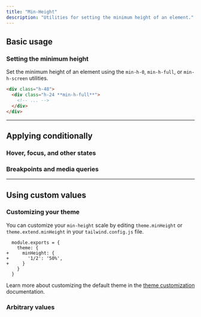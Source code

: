 ```yaml
---
title: "Min-Height"
description: "Utilities for setting the minimum height of an element."
---
```




## Basic usage

### Setting the minimum height

Set the minimum height of an element using the `min-h-0`, `min-h-full`, or `min-h-screen` utilities.

```html
<div class="h-48">
  <div class="h-24 **min-h-full**">
    <!-- ... -->
  </div>
</div>
```

---

## <Heading ignore>Applying conditionally</Heading>

### <Heading ignore>Hover, focus, and other states</Heading>

<HoverFocusAndOtherStates defaultClass="h-24 min-h-0" featuredClass="min-h-full" />

### <Heading ignore>Breakpoints and media queries</Heading>

<BreakpointsAndMediaQueries defaultClass="h-24 min-h-0" featuredClass="min-h-full" />

---

## Using custom values

### Customizing your theme

You can customize your `min-height` scale by editing `theme.minHeight` or `theme.extend.minHeight` in your `tailwind.config.js` file.

```diff-js {{ filename: 'tailwind.config.js' }}
  module.exports = {
    theme: {
+     minHeight: {
+       '1/2': '50%',
+     }
    }
  }
```

Learn more about customizing the default theme in the [theme customization](/docs/theme#customizing-the-default-theme) documentation.

### Arbitrary values

<ArbitraryValues property="min-height" featuredClass="min-h-[50%]" />
